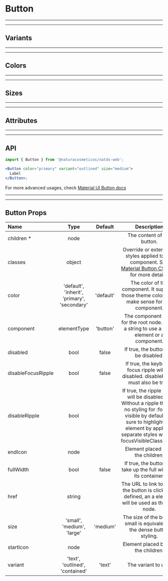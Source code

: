 
# Button

---

---

## Variants

<Provider theme={themes.natura.light}>
  <ComponentWithLabel componentList={variants} />
</Provider>

---

---

## Colors

<Provider theme={themes.natura.light}>
  <ComponentWithLabel componentList={colors} />
</Provider>

---

---

## Sizes

<Provider theme={themes.natura.light}>
  <ComponentWithLabel componentList={sizes} />
</Provider>

---

---

## Attributes

<Provider theme={themes.natura.light}>
  <ComponentWithLabel componentList={attributes} />
</Provider>

---

---

## API

```jsx highlight-line="2"
import { Button } from '@naturacosmeticos/natds-web';

<Button color="primary" variant="outlined" size="medium">
  Label
</Button>;
```

For more advanced usages, check [Material UI Button docs](https://material-ui.com/components/buttons/)

---

---

## Button Props

| Name               |                     Type                     |  Default  |                                                                                                   Description                                                                                                    |
| :----------------- | :------------------------------------------: | :-------: | :--------------------------------------------------------------------------------------------------------------------------------------------------------------------------------------------------------------: |
| children \*        |                     node                     |           |                                                                                            The content of the button.                                                                                            |
| classes            |                    object                    |           |                                 Override or extend the styles applied to the component. See [Material Button CSS API](https://material-ui.com/api/button/#css) for more details.                                 |
| color              | 'default', 'inherit', 'primary', 'secondary' | 'default' |                                                          The color of the component. It supports those theme colors that make sense for this component.                                                          |
| component          |                 elementType                  | 'button'  |                                                            The component used for the root node. Either a string to use a DOM element or a component.                                                            |
| disabled           |                     bool                     |   false   |                                                                                      If true, the button will be disabled.                                                                                       |
| disableFocusRipple |                     bool                     |   false   |                                                              If true, the keyboard focus ripple will be disabled. disableRipple must also be true.                                                               |
| disableRipple      |                     bool                     |           | If true, the ripple effect will be disabled. ⚠️ Without a ripple there is no styling for :focus-visible by default. Be sure to highlight the element by applying separate styles with the focusVisibleClassName. |
| endIcon            |                     node                     |           |                                                                                        Element placed after the children.                                                                                        |
| fullWidth          |                     bool                     |   false   |                                                                        If true, the button will take up the full width of its container.                                                                         |
| href               |                    string                    |           |                                                      The URL to link to when the button is clicked. If defined, an a element will be used as the root node.                                                      |
| size               |          'small', 'medium', 'large'          | 'medium'  |                                                                     The size of the button. small is equivalent to the dense button styling.                                                                     |
| startIcon          |                     node                     |           |                                                                                       Element placed before the children.                                                                                        |
| variant            |       'text', 'outlined', 'contained'        |  'text'   |                                                                                               The variant to use.                                                                                                |
